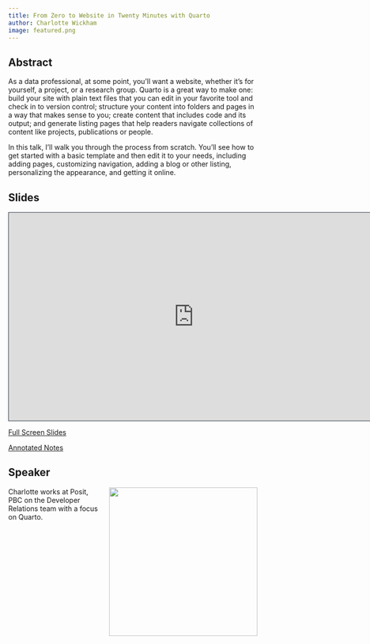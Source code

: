 ```yaml
---
title: From Zero to Website in Twenty Minutes with Quarto
author: Charlotte Wickham
image: featured.png
---
```


## Abstract

As a data professional, at some point, you’ll want a website, whether it's for yourself, a project, or a research group.
Quarto is a great way to make one: build your site with plain text files that you can edit in your favorite tool and check in to version control; structure your content into folders and pages in a way that makes sense to you; create content that includes code and its output; and generate listing pages that help readers navigate collections of content like projects, publications or people.

In this talk, I’ll walk you through the process from scratch.
You’ll see how to get started with a basic template and then edit it to your needs, including adding pages, customizing navigation, adding a blog or other listing, personalizing the appearance, and getting it online.

## Slides

```{=html}
<iframe src="https://charlotte.quarto.pub/jsm2024/#/title-slide" height="420" width="747" style="border: 1px solid #2e3846;"></iframe>
```
[Full Screen Slides](https://charlotte.quarto.pub/jsm2024)

[Annotated Notes](https://charlotte.quarto.pub/jsm2024/assets/demo.html)

## Speaker

![](charlotte.jpg){style="float: right; padding-left: 10px;" fig-alt="Photo of Charlotte Wickham" fig-align="right" width="300"}

Charlotte works at Posit, PBC on the Developer Relations team with a focus on Quarto.
